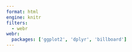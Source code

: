 ```yaml
---
format: html
engine: knitr
filters:
  - webr
webr:
  packages: ['ggplot2', 'dplyr', 'billboard']
---
```


```webr-r

```
